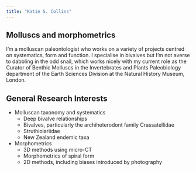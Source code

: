 ---
title: "Katie S. Collins"
---

## Molluscs and morphometrics

I'm a molluscan paleontologist who works on a variety of projects centred on systematics, form and function. I specialise in bivalves but I'm not averse to dabbling in the odd snail, which works nicely with my current role as the Curator of Benthic Molluscs in the Invertebrates and Plants Paleobiology department of the Earth Sciences Division at the Natural History Museum, London.


## General Research Interests

* Molluscan taxonomy and systematics
  + Deep bivalve relationships
  + Bivalves, particularly the archiheterodont family Crassatellidae 
  + Struthiolariidae 
  + New Zealand endemic taxa
* Morphometrics
  + 3D methods using micro-CT
  + Morphometrics of spiral form
  + 2D methods, including biases introduced by photography